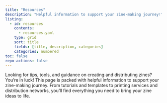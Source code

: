 ```yaml
---
title: "Resources"
description: "Helpful information to support your zine-making journey!"
listing:
  - id: resources
    contents: 
      - resources.yaml
    type: grid
    sort: title
    fields: [title, description, categories]
    categories: numbered
toc: false
repo-actions: false
---
```


Looking for tips, tools, and guidance on creating and distributing zines? You're in luck! This page is packed with helpful information to support your zine-making journey. From tutorials and templates to printing services and distribution networks, you'll find everything you need to bring your zine ideas to life.

::: {#resources}
:::
